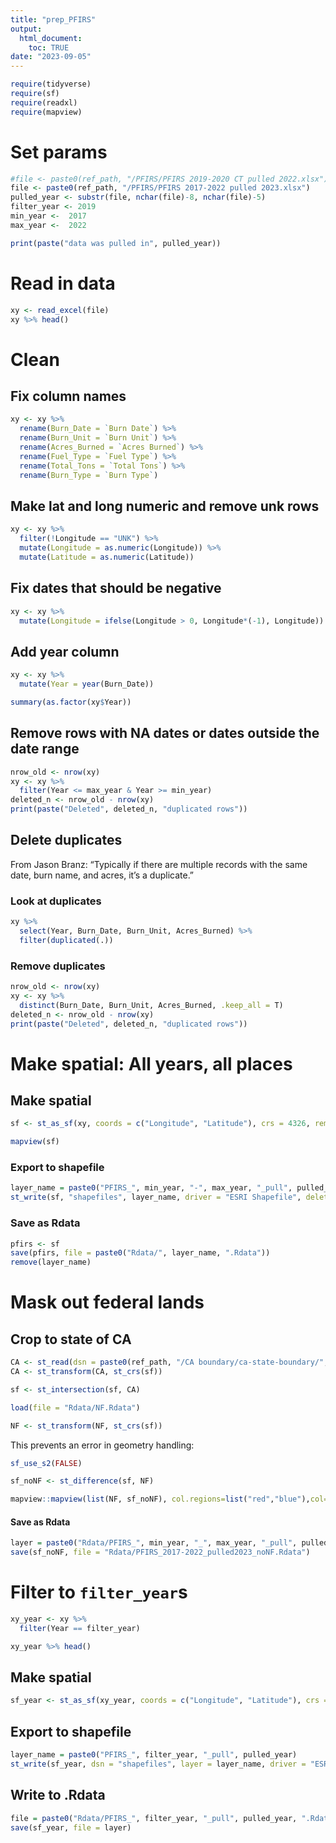 ```yaml
---
title: "prep_PFIRS"
output: 
  html_document:
    toc: TRUE
date: "2023-09-05"
---
```


```r
require(tidyverse)
require(sf)
require(readxl)
require(mapview)
```

# Set params
```r
#file <- paste0(ref_path, "/PFIRS/PFIRS 2019-2020 CT pulled 2022.xlsx")
file <- paste0(ref_path, "/PFIRS/PFIRS 2017-2022 pulled 2023.xlsx")
pulled_year <- substr(file, nchar(file)-8, nchar(file)-5)
filter_year <- 2019
min_year <-  2017
max_year <-  2022
```

```r
print(paste("data was pulled in", pulled_year))
```

# Read in data
```r
xy <- read_excel(file)
xy %>% head()
```

# Clean

## Fix column names
```r
xy <- xy %>% 
  rename(Burn_Date = `Burn Date`) %>% 
  rename(Burn_Unit = `Burn Unit`) %>% 
  rename(Acres_Burned = `Acres Burned`) %>% 
  rename(Fuel_Type = `Fuel Type`) %>% 
  rename(Total_Tons = `Total Tons`) %>% 
  rename(Burn_Type = `Burn Type`) 
```

## Make lat and long numeric and remove unk rows
```r
xy <- xy %>% 
  filter(!Longitude == "UNK") %>% 
  mutate(Longitude = as.numeric(Longitude)) %>% 
  mutate(Latitude = as.numeric(Latitude))
```

## Fix dates that should be negative
```r
xy <- xy %>% 
  mutate(Longitude = ifelse(Longitude > 0, Longitude*(-1), Longitude))
```

## Add year column
```r
xy <- xy %>% 
  mutate(Year = year(Burn_Date))
```


```r
summary(as.factor(xy$Year))
```

## Remove rows with NA dates or dates outside the date range 
```r
nrow_old <- nrow(xy)
xy <- xy %>% 
  filter(Year <= max_year & Year >= min_year)
deleted_n <- nrow_old - nrow(xy)
print(paste("Deleted", deleted_n, "duplicated rows"))
```

## Delete duplicates

From Jason Branz: "Typically if there are multiple records with the same date, burn name, and acres, it’s a duplicate." 

### Look at duplicates
```r
xy %>% 
  select(Year, Burn_Date, Burn_Unit, Acres_Burned) %>% 
  filter(duplicated(.))
```

### Remove duplicates
```r
nrow_old <- nrow(xy)
xy <- xy %>% 
  distinct(Burn_Date, Burn_Unit, Acres_Burned, .keep_all = T)
deleted_n <- nrow_old - nrow(xy)
print(paste("Deleted", deleted_n, "duplicated rows"))
```

# Make spatial: All years, all places

## Make spatial
```r
sf <- st_as_sf(xy, coords = c("Longitude", "Latitude"), crs = 4326, remove = F)
```

```r
mapview(sf)
```


### Export to shapefile
```r
layer_name = paste0("PFIRS_", min_year, "-", max_year, "_pull", pulled_year)
st_write(sf, "shapefiles", layer_name, driver = "ESRI Shapefile", delete_layer = T)
```

### Save as Rdata
```r
pfirs <- sf
save(pfirs, file = paste0("Rdata/", layer_name, ".Rdata"))
remove(layer_name)
```


# Mask out federal lands

## Crop to state of CA
```r
CA <- st_read(dsn = paste0(ref_path, "/CA boundary/ca-state-boundary/", layer = "CA_State_TIGER2016.shp"))
CA <- st_transform(CA, st_crs(sf))
```

```r
sf <- st_intersection(sf, CA)
```


```r
load(file = "Rdata/NF.Rdata")
```

```r
NF <- st_transform(NF, st_crs(sf))
```

This prevents an error in geometry handling:
```r
sf_use_s2(FALSE)
```

```r
sf_noNF <- st_difference(sf, NF)
```

```r
mapview::mapview(list(NF, sf_noNF), col.regions=list("red","blue"),col=list("red","blue"))
```

#### Save as Rdata
```r
layer = paste0("Rdata/PFIRS_", min_year, "_", max_year, "_pull", pulled_year, "_noNF.Rdata" )
save(sf_noNF, file = "Rdata/PFIRS_2017-2022_pulled2023_noNF.Rdata")
```

# Filter to `filter_year`s
```r
xy_year <- xy %>% 
  filter(Year == filter_year)
```

```r
xy_year %>% head()
```

## Make spatial
```r
sf_year <- st_as_sf(xy_year, coords = c("Longitude", "Latitude"), crs = 4326)
```

## Export to shapefile
```r
layer_name = paste0("PFIRS_", filter_year, "_pull", pulled_year)
st_write(sf_year, dsn = "shapefiles", layer = layer_name, driver = "ESRI Shapefile", delete_layer = T)
```

## Write to .Rdata
```r
file = paste0("Rdata/PFIRS_", filter_year, "_pull", pulled_year, ".Rdata" )
save(sf_year, file = layer)
```



